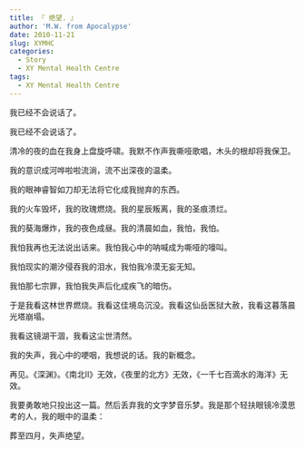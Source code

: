 ```yaml
---
title: 『 绝望. 』
author: 'M.W. from Apocalypse'
date: 2010-11-21
slug: XYMHC
categories:
  - Story
  - XY Mental Health Centre
tags:
  - XY Mental Health Centre
---
```

我已经不会说话了。

<!--more-->

我已经不会说话了。

清冷的夜的血在我身上盘旋呼啸。我默不作声我嘶哑歌唱，木头的根却将我保卫。

我的意识成河哗啦啦流淌，流不出深夜的温柔。

我的眼神睿智如刀却无法将它化成我抛弃的东西。

我的火车毁坏，我的玫瑰燃烧。我的星辰叛离，我的圣痕溃烂。

我的葵海爆炸，我的夜色成昼。我的清晨如血，我怕，我怕。

我怕我再也无法说出话来。我怕我心中的呐喊成为嘶哑的嚎叫。

我怕现实的潮汐侵吞我的泪水，我怕我冷漠无妄无知。

我怕那七宗罪，我怕我失声后化成疾飞的暗伤。

于是我看这林世界燃烧。我看这佳境岛沉没。我看这仙岳医狱大赦，我看这暮落晨光塔崩塌。

我看这镜湖干涸，我看这尘世清然。

我的失声，我心中的哽咽，我想说的话。我的新概念。

再见。《深渊》。《南北II》无效，《夜里的北方》无效，《一千七百滴水的海洋》无效。

我要勇敢地只投出这一篇。然后丢弃我的文字梦音乐梦。我是那个轻扶眼镜冷漠思考的人，我的眼中的温柔：

葬至四月，失声绝望。
